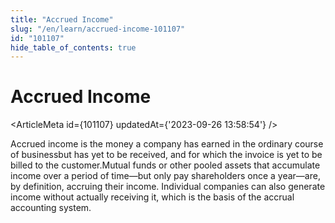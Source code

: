 ```yaml
---
title: "Accrued Income"
slug: "/en/learn/accrued-income-101107"
id: "101107"
hide_table_of_contents: true
---
```



# Accrued Income

<ArticleMeta id={101107} updatedAt={'2023-09-26 13:58:54'} />
<div className='border-solid border-b border-t-0 my-4 border-[var(--ifm-color-gray-300)]' />

Accrued income is the money a company has earned in the ordinary course of businessbut has yet to be received, and for which the invoice is yet to be billed to the customer.Mutual funds or other pooled assets that accumulate income over a period of time—but only pay shareholders once a year—are, by definition, accruing their income. Individual companies can also generate income without actually receiving it, which is the basis of the accrual accounting system.
